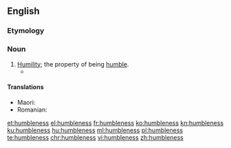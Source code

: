 ==English==

===Etymology===
{{suffix|en|humble|ness}}

===Noun===
{{en-noun|-|es}}

# [[humility|Humility]]; the property of being [[humble]].
#* {{quote-book|year=1918|author={{w|W. B. Maxwell}}
|title=The Mirror and the Lamp
|chapter=2|url=http://openlibrary.org/works/OL1097634W
|passage=''That'' the young Mr. Churchills liked—but they did not like him coming round of an evening and drinking weak whisky-and-water while he held forth on railway debentures and corporation loans. Mr. Barrett, however, by fawning and flattery, seemed to be able to make not only Mrs. Churchill but everyone else do what he desired. And if the arts of '''humbleness''' failed him, he overcame you by sheer impudence.}}

====Translations====
{{trans-top|the property of being humble}}
{{trans-mid}}
* Maori: {{t|mi|māhakitanga}}
* Romanian: {{t+|ro|umilință|f}}
{{trans-bottom}}

[[et:humbleness]]
[[el:humbleness]]
[[fr:humbleness]]
[[ko:humbleness]]
[[kn:humbleness]]
[[ku:humbleness]]
[[hu:humbleness]]
[[ml:humbleness]]
[[pl:humbleness]]
[[te:humbleness]]
[[chr:humbleness]]
[[vi:humbleness]]
[[zh:humbleness]]